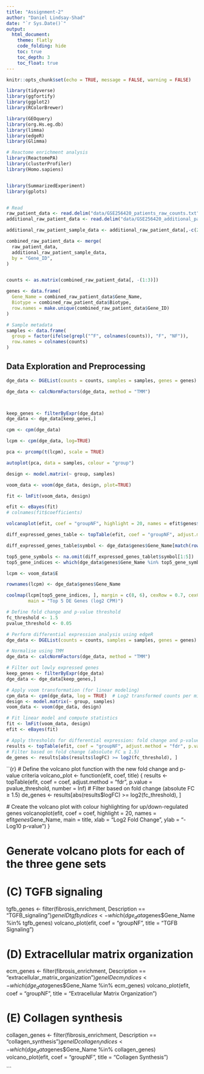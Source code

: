 ```yaml
---
title: "Assignment-2"
author: "Daniel Lindsay-Shad"
date: "`r Sys.Date()`"
output:
  html_document:
    theme: flatly
    code_folding: hide
    toc: true
    toc_depth: 3
    toc_float: true
---
```


```r
knitr::opts_chunk$set(echo = TRUE, message = FALSE, warning = FALSE)
```

```r
library(tidyverse)
library(ggfortify)
library(ggplot2)
library(RColorBrewer)

library(GEOquery)
library(org.Hs.eg.db)
library(limma)
library(edgeR)
library(Glimma)

# Reactome enrichment analysis
library(ReactomePA)
library(clusterProfiler)
library(Homo.sapiens)


library(SummarizedExperiment)
library(gplots)


# Read 
raw_patient_data <- read.delim("data/GSE256420_patients_raw_counts.txt", check.names = FALSE)
additional_raw_patient_data <- read.delim("data/GSE256420_additional_patients_raw_counts.txt", check.names = FALSE)

additional_raw_patient_sample_data <- additional_raw_patient_data[,-c(2:3)]

combined_raw_patient_data <- merge(
  raw_patient_data,
  additional_raw_patient_sample_data,
  by = "Gene_ID",
)


counts <- as.matrix(combined_raw_patient_data[, -(1:3)])

genes <- data.frame(
  Gene_Name = combined_raw_patient_data$Gene_Name,
  Biotype = combined_raw_patient_data$Biotype,
  row.names = make.unique(combined_raw_patient_data$Gene_ID)
)

# Sample metadata 
samples <- data.frame(
  group = factor(ifelse(grepl("^F", colnames(counts)), "F", "NF")),
  row.names = colnames(counts)
)
```


## Data Exploration and Preprocessing
```r

dge_data <- DGEList(counts = counts, samples = samples, genes = genes)

dge_data <- calcNormFactors(dge_data, method = "TMM")



keep_genes <- filterByExpr(dge_data)
dge_data <- dge_data[keep_genes,]

cpm <- cpm(dge_data)

lcpm <- cpm(dge_data, log=TRUE)

pca <- prcomp(t(lcpm), scale = TRUE)

autoplot(pca, data = samples, colour = "group")
```

```r
design <- model.matrix(~ group, samples)

voom_data <- voom(dge_data, design, plot=TRUE)

fit <- lmFit(voom_data, design)

efit <- eBayes(fit)
# colnames(fit$coefficients)

volcanoplot(efit, coef = "groupNF", highlight = 20, names = efit$genes$Gene_Name)
```

```r
diff_expressed_genes_table <- topTable(efit, coef = "groupNF", adjust.method = "fdr", p.value = 0.05, number = Inf)

diff_expressed_genes_table$symbol <- dge_data$genes$Gene_Name[match(rownames(diff_expressed_genes_table), rownames(dge_data))]

top5_gene_symbols <- na.omit(diff_expressed_genes_tablet$symbol[1:5])  # Remove any NA symbols
top5_gene_indices <- which(dge_data$genes$Gene_Name %in% top5_gene_symbols)

lcpm <- voom_data$E

rownames(lcpm) <- dge_data$genes$Gene_Name

coolmap(lcpm[top5_gene_indices, ], margin = c(8, 6), cexRow = 0.7, cexCol = 0.7,
        main = "Top 5 DE Genes (log2 CPM)")

```

```r
# Define fold change and p-value threshold
fc_threshold <- 1.5
pvalue_threshold <- 0.05

# Perform differential expression analysis using edgeR
dge_data <- DGEList(counts = counts, samples = samples, genes = genes)

# Normalise using TMM
dge_data <- calcNormFactors(dge_data, method = "TMM")

# Filter out lowly expressed genes
keep_genes <- filterByExpr(dge_data)
dge_data <- dge_data[keep_genes,]

# Apply voom transformation (for linear modeling)
cpm_data <- cpm(dge_data, log = TRUE)  # Log2 transformed counts per million
design <- model.matrix(~ group, samples)
voom_data <- voom(dge_data, design)

# Fit linear model and compute statistics
fit <- lmFit(voom_data, design)
efit <- eBayes(fit)

# Apply thresholds for differential expression: fold change and p-value
results <- topTable(efit, coef = "groupNF", adjust.method = "fdr", p.value = pvalue_threshold, number = Inf)
# Filter based on fold change (absolute FC ≥ 1.5)
de_genes <- results[abs(results$logFC) >= log2(fc_threshold), ]
```

``{r}
# Define the volcano plot function with the new fold change and p-value criteria
volcano_plot <- function(efit, coef, title) {
results <- topTable(efit, coef = coef, adjust.method = "fdr", p.value = pvalue_threshold, number = Inf)
  # Filter based on fold change (absolute FC ≥ 1.5)
  de_genes <- results[abs(results$logFC) >= log2(fc_threshold), ]
  
  # Create the volcano plot with colour highlighting for up/down-regulated genes
  volcanoplot(efit, coef = coef, highlight = 20, names = efit$genes$Gene_Name, 
              main = title, xlab = "Log2 Fold Change", ylab = "-Log10 p-value")
}

# Generate volcano plots for each of the three gene sets

# (C) TGFB signaling
tgfb_genes <- filter(fibrosis_enrichment, Description == "TGFB_signaling")$geneID
tgfb_indices <- which(dge_data$genes$Gene_Name %in% tgfb_genes)
volcano_plot(efit, coef = "groupNF", title = "TGFB Signaling")

# (D) Extracellular matrix organization
ecm_genes <- filter(fibrosis_enrichment, Description == "extracellular_matrix_organization")$geneID
ecm_indices <- which(dge_data$genes$Gene_Name %in% ecm_genes)
volcano_plot(efit, coef = "groupNF", title = "Extracellular Matrix Organization")

# (E) Collagen synthesis
collagen_genes <- filter(fibrosis_enrichment, Description == "collagen_synthesis")$geneID
collagen_indices <- which(dge_data$genes$Gene_Name %in% collagen_genes)
volcano_plot(efit, coef = "groupNF", title = "Collagen Synthesis")

```